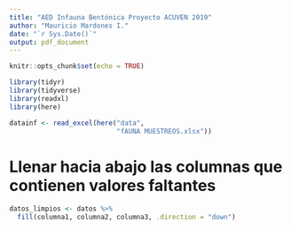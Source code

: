 ```yaml
---
title: "AED Infauna Bentónica Proyecto ACUVEN 2019"
author: "Mauricio Mardones I."
date: "`r Sys.Date()`"
output: pdf_document
---
```


```r
knitr::opts_chunk$set(echo = TRUE)
```


```r
library(tidyr)
library(tidyverse)
library(readxl)
library(here)
```

```r
datainf <- read_excel(here("data",
                           "fAUNA MUESTREOS.xlsx"))
```
# Llenar hacia abajo las columnas que contienen valores faltantes

```r
datos_limpios <- datos %>%
  fill(columna1, columna2, columna3, .direction = "down")

```
